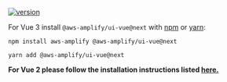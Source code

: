 
[![version](https://img.shields.io/npm/v/@aws-amplify/ui-vue/next.svg)](https://www.npmjs.com/package/@aws-amplify/ui-angular/v/next)

For Vue 3 install `@aws-amplify/ui-vue@next` with [npm](https://www.npmjs.com/) or [yarn](https://yarnpkg.com/):

<BlockSwitcher>
<Block name="npm">

```shell
npm install aws-amplify @aws-amplify/ui-vue@next
```

</Block>
<Block name="yarn">

```shell
yarn add @aws-amplify/ui-vue@next
```

</Block>
</BlockSwitcher>

**For Vue 2 please follow the installation instructions listed [here.](https://docs.amplify.aws/ui/q/framework/vue/)**
